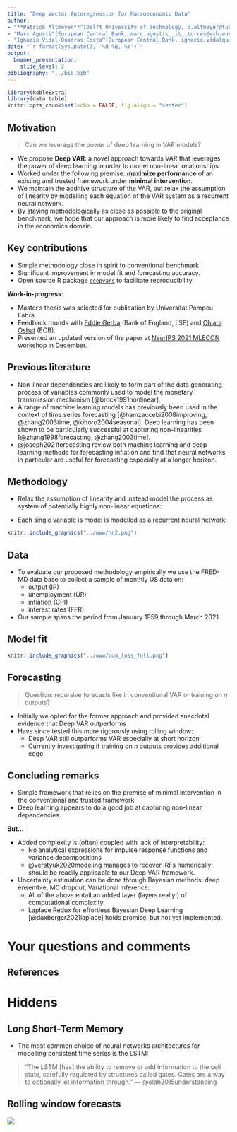```yaml
---
title: "Deep Vector Autoregression for Macroeconomic Data"
author:
- "**Patrick Altmeyer**^[Delft University of Technology, p.altmeyer@tudelft.nl]"
- "Marc Agusti^[European Central Bank, marc.agusti\__i\__torres@ecb.europa.eu]"
- "Ignacio Vidal-Quadras Costa^[European Central Bank, ignacio.vidalquadrascosta@barcelonagse.eu]"
date: "`r format(Sys.Date(), '%d %B, %Y')`"
output: 
  beamer_presentation:
    slide_level: 2
bibliography: "../bib.bib"
---
```


```r
library(kableExtra)
library(data.table)
knitr::opts_chunk$set(echo = FALSE, fig.align = "center")
```

## Motivation

> Can we leverage the power of deep learning in VAR models?

- We propose **Deep VAR**: a novel approach towards VAR that leverages the power of deep learning in order to model non-linear relationships. 
- Worked under the following premise: **maximize performance** of an existing and trusted framework under **minimal intervention**.
- We maintain the additive structure of the VAR, but relax the assumption of linearity by modelling each equation of the VAR system as a recurrent neural network.
- By staying methodologically as close as possible to the original benchmark, we hope that our approach is more likely to find acceptance in the economics domain. 

## Key contributions

- Simple methodology close in spirit to conventional benchmark.
- Significant improvement in model fit and forecasting accuracy.
- Open source R package [`deepvars`](https://github.com/pat-alt/deepvars) to facilitate reproducibility.

**Work-in-progress**:

- Master's thesis was selected for publication by Universitat Pompeu Fabra.
- Feedback rounds with [Eddie Gerba](https://www.bankofengland.co.uk/research/researchers/eddie-gerba) (Bank of England, LSE) and [Chiara Osbat](https://www.ecb.europa.eu/pub/research/authors/profiles/chiara-osbat.en.html) (ECB).
- Presented an updated version of the paper at [NeurIPS 2021 MLECON](https://sites.google.com/view/mlecon2021/home) workshop in December.

## Previous literature

- Non-linear dependencies are likely to form part of the data generating process of variables commonly used to model the monetary transmission mechanism [@brock1991nonlinear].
- A range of machine learning models has previously been used in the context of time series forecasting [@hamzaccebi2008improving, @zhang2003time, @kihoro2004seasonal]. Deep learning has been shown to be particularly successful at capturing non-linearities [@zhang1998forecasting, @zhang2003time].
- @joseph2021forecasting review both machine learning and deep learning methods for forecasting inflation and find that neural networks in particular are useful for forecasting especially at a longer horizon.

## Methodology

- Relax the assumption of linearity and instead model the process as system of potentially highly non-linear equations:

\begin{equation} 
\begin{aligned}
&& y_{it}&=f_i\left(\mathbf{y}_{t-1:t-p};\theta\right)+v_{it} &&,&&\forall i=1,...,K \\
\end{aligned}
\end{equation}

- Each single variable is model is modelled as a recurrent neural network:

```r
knitr::include_graphics("../www/nn2.png")
```

## Data

- To evaluate our proposed methodology empirically we use the FRED-MD data base to collect a sample of monthly US data on:
    - output (IP)
    - unemployment (UR)
    - inflation (CPI)
    - interest rates (FFR)
- Our sample spans the period from January 1959 through March 2021. 

## Model fit

```r
knitr::include_graphics("../www/cum_loss_full.png")
```

## Forecasting

> Question: recursive forecasts like in conventional VAR or training on $n$ outputs?

- Initially we opted for the former approach and provided anecdotal evidence that Deep VAR outperforms
- Have since tested this more rigorously using rolling window: 
    - Deep VAR still outperforms VAR especially at short horizon
    - Currently investigating if training on $n$ outputs provides additional edge.

## Concluding remarks

- Simple framework that relies on the premise of minimal intervention in the conventional and trusted framework.
- Deep learning appears to do a good job at capturing non-linear dependencies.

**But...**

- Added complexity is (often) coupled with lack of interpretability:
    - No analytical expressions for impulse response functions and variance decompositions
    - @verstyuk2020modeling manages to recover IRFs numerically; should be readily applicable to our Deep VAR framework.
- Uncertainty estimation can be done through Bayesian methods: deep ensemble, MC dropout, Variational Inference:
    - All of the above entail an added layer (layers really!) of computational complexity.
    - Laplace Redux for effortless Bayesian Deep Learning [@daxberger2021laplace] holds promise, but not yet implemented.

# Your questions and comments

## References {.allowframebreaks}

<div id="refs"></div>

# Hiddens

## Long Short-Term Memory

- The most common choice of neural networks architectures for modelling persistent time series is the LSTM:

> "The LSTM [has] the ability to remove or add information to the cell state, carefully regulated by structures called gates. Gates are a way to optionally let information through."
--- @olah2015understanding

\begin{equation} 
\begin{aligned}
&& \mathbf{f}_t&=\sigma \left( \mathbf{b}_f + \mathbf{W}_f\mathbf{h}_{t-1} + \mathbf{U}_f\mathbf{h}_{-1} \right) \\
&& \mathbf{i}_t&=\sigma \left( \mathbf{b}_i + \mathbf{W}_i\mathbf{h}_{t-1} + \mathbf{U}_i\bf{h}_{-1} \right) \\
&& \mathbf{o}_t&=\sigma \left( \mathbf{b}_o + \mathbf{W}_o\mathbf{h}_{t-1} + \mathbf{U}_o\mathbf{h}_{-1} \right) \\
&& \mathbf{C}_t&=\mathbf{f}_t \odot \mathbf{C}_{t-1} + \mathbf{i}_t \odot \tanh \left( \mathbf{b}_C + \mathbf{W}_C\mathbf{h}_{t-1} + \mathbf{U}_C\mathbf{h}_{-1} \right) \\
&&\mathbf{h}_{t}&=\mathbf{o}_t \odot \tanh (\mathbf{C}_t) \\
&& \hat{y}_{it}&=c + \mathbf{v}^T\mathbf{h}_t\\
\end{aligned}
\end{equation}

## Rolling window forecasts

![](../www/rolling_window_cum_loss.png)


